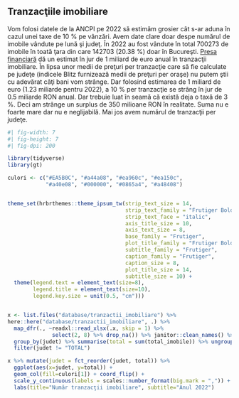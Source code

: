 ## Tranzacţiile imobiliare

Vom folosi datele de la ANCPI pe 2022 să estimăm grosier cât s-ar aduna în cazul unei taxe de 10 % pe vânzări. Avem date clare doar despe numărul de imobile vândute pe lună şi judeţ. În 2022 au fost vândute în total 700273 de imobile în toată ţara din care 142703 (20.38 %) doar în Bucureşti. [Presa financiară](https://economedia.ro/analiza-imobiliara-piata-locuintelor-in-2022-an-marcat-de-incertitudini-fluctuatii-in-tranzactii-cresteri-de-preturi-dar-si-corectii.html) dă un estimat în jur de 1 miliard de euro anual în tranzacţii imobiliare. În lipsa unor medii de preţuri per tranzacţie care să fie calculate pe judeţe (indicele Blitz furnizează medii de preţuri per oraşe) nu putem ştii cu adevărat câţi bani vom strânge. Dar folosind estimarea de 1 miliard de euro (1.23 miliarde pentru 2022), a 10 % per tranzacţie se strâng în jur de 0.5 miliarde RON anual. Dar trebuie luat în seamă că există deja o taxă de 3 %. Deci am strânge un surplus de 350 milioane RON în realitate. Suma nu e foarte mare dar nu e neglijabilă. Mai jos avem numărul de tranzacţii per judeţe.

```r
#| fig-width: 7
#| fig-height: 7
#| fig-dpi: 200

library(tidyverse)
library(gt)

culori <- c("#EA5B0C", "#a44a08", "#ea960c", "#ea150c", 
            "#a40e08", "#000000", "#0865a4", "#a48408")


theme_set(hrbrthemes::theme_ipsum_tw(strip_text_size = 14, 
                                     strip_text_family = "Frutiger Bold",
                                     strip_text_face = "italic",
                                     axis_title_size = 10,
                                     axis_text_size = 8,
                                     base_family = "Frutiger",
                                     plot_title_family = "Frutiger Bold",
                                     subtitle_family = "Frutiger",
                                     caption_family = "Frutiger", 
                                     caption_size = 8,
                                     plot_title_size = 14,
                                     subtitle_size = 10) +
  theme(legend.text = element_text(size=8), 
        legend.title = element_text(size=10),
        legend.key.size = unit(0.5, "cm")))


x <- list.files("database/tranzactii_imobiliare") %>%
here::here("database/tranzactii_imobiliare", .) %>%
  map_dfr(., ~readxl::read_xlsx(.x, skip = 1) %>% 
              select(2, 8) %>% drop_na()) %>% janitor::clean_names() %>%
  group_by(judet) %>% summarise(total = sum(total_imobile)) %>% ungroup() %>%
  filter(judet != "TOTAL")

x %>% mutate(judet = fct_reorder(judet, total)) %>% 
  ggplot(aes(x=judet, y=total)) + 
  geom_col(fill=culori[1]) + coord_flip() + 
  scale_y_continuous(labels = scales::number_format(big.mark = ",")) + 
  labs(title="Număr tranzacţii imobiliare", subtitle="Anul 2022")
```
